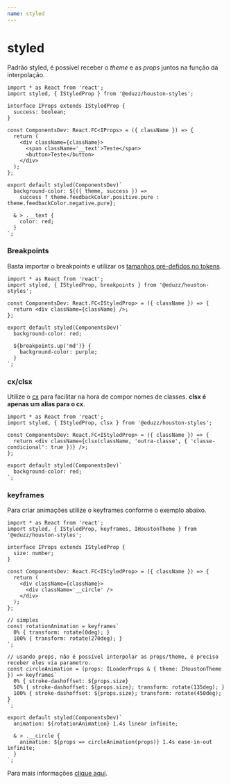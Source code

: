 ```yaml
---
name: styled
---
```


# styled

Padrão styled, é possível receber o _theme_ e as _props_ juntos na função da interpolação.

```tsx
import * as React from 'react';
import styled, { IStyledProp } from '@eduzz/houston-styles';

interface IProps extends IStyledProp {
  success: boolean;
}

const ComponentsDev: React.FC<IProps> = ({ className }) => {
  return (
    <div className={className}>
      <span className='__text'>Teste</span>
      <button>Teste</button>
    </div>
  );
};

export default styled(ComponentsDev)`
  background-color: ${({ theme, success }) =>
    success ? theme.feedbackColor.positive.pure : theme.feedbackColor.negative.pure};

  & > .__text {
    color: red;
  }
`;
```

### Breakpoints

Basta importar o breakpoints e utilizar os [tamanhos pré-defidos no tokens](./houston/tokens/tokens).

```tsx
import * as React from 'react';
import styled, { IStyledProp, breakpoints } from '@eduzz/houston-styles';

const ComponentsDev: React.FC<IStyledProp> = ({ className }) => {
  return <div className={className} />;
};

export default styled(ComponentsDev)`
  background-color: red;

  ${breakpoints.up('md')} {
    background-color: purple;
  }
`;
```

### cx/clsx

Utilize o [cx](https://emotion.sh/docs/@emotion/css#cx) para facilitar na hora de compor nomes de classes.
**clsx é apenas um alias para o cx**.

```tsx
import * as React from 'react';
import styled, { IStyledProp, clsx } from '@eduzz/houston-styles';

const ComponentsDev: React.FC<IStyledProp> = ({ className }) => {
  return <div className={clsx(className, 'outra-classe', { 'classe-condicional': true })} />;
};

export default styled(ComponentsDev)`
  background-color: red;
`;
```

### keyframes

Para criar animações utilize o keyframes conforme o exemplo abaixo.

```tsx
import * as React from 'react';
import styled, { IStyledProp, keyframes, IHoustonTheme } from '@eduzz/houston-styles';

interface IProps extends IStyledProp {
  size: number;
}

const ComponentsDev: React.FC<IStyledProp> = ({ className }) => {
  return (
    <div className={className}>
      <div className='__circle' />
    </div>
  );
};

// simples
const rotationAnimation = keyframes`
  0% { transform: rotate(0deg); }
  100% { transform: rotate(270deg); }
`;

// usando props, não é possível interpolar as props/theme, é preciso receber eles via parametro.
const circleAnimation = (props: ILoaderProps & { theme: IHoustonTheme }) => keyframes`
  0% { stroke-dashoffset: ${props.size}
  50% { stroke-dashoffset: ${props.size}; transform: rotate(135deg); }
  100% { stroke-dashoffset: ${props.size}; transform: rotate(450deg); }
`;

export default styled(ComponentsDev)`
  animation: ${rotationAnimation} 1.4s linear infinite;

  & > .__circle {
    animation: ${props => circleAnimation(props)} 1.4s ease-in-out infinite;
  }
`;
```

Para mais informações [clique aqui](https://emotion.sh/docs/styled).
